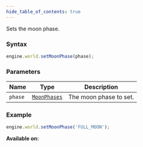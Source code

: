 ```yaml
---
hide_table_of_contents: true
---
```



Sets the moon phase.

### Syntax

```js
engine.world.setMoonPhase(phase);
```

### Parameters

| Name    | Type                                  | Description            |
| ------- | ------------------------------------- | ---------------------- |
| `phase` | [`MoonPhases`](/sdk/types/MoonPhases) | The moon phase to set. |

### Example

```js
engine.world.setMoonPhase('FULL_MOON');
```

**Available on:** <ClientTag />
